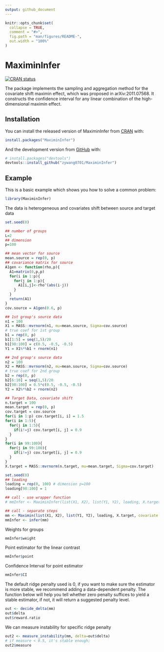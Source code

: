 ```yaml
---
output: github_document
---
```


<!-- README.md is generated from README.Rmd. Please edit that file -->

```r
knitr::opts_chunk$set(
  collapse = TRUE,
  comment = "#>",
  fig.path = "man/figures/README-",
  out.width = "100%"
)
```

# MaximinInfer

<!-- badges: start -->
[![CRAN status](https://www.r-pkg.org/badges/version/MaximinInfer)](https://CRAN.R-project.org/package=MaximinInfer)
<!-- badges: end -->

The package implements the sampling and aggregation method for the covariate shift maximin effect, which was proposed in arXiv:2011.07568. It constructs the confidence interval for any linear combination of the high-dimensional maximin effect.

## Installation

You can install the released version of MaximinInfer from [CRAN](https://CRAN.R-project.org) with:

``` r
install.packages("MaximinInfer")
```

And the development version from [GitHub](https://github.com/) with:

``` r
# install.packages("devtools")
devtools::install_github("zywang0701/MaximinInfer")
```
## Example

This is a basic example which shows you how to solve a common problem:
```r
library(MaximinInfer)
```

The data is heterogeneous and covariates shift between source and target data
```r
set.seed(0)

## number of groups
L=2
## dimension
p=100

## mean vector for source
mean.source = rep(0, p)
## covariance matrix for source
A1gen <- function(rho,p){
  A1=matrix(0,p,p)
  for(i in 1:p){
    for(j in 1:p){
      A1[i,j]<-rho^(abs(i-j))
    }
  }
  return(A1)
}
cov.source = A1gen(0.6, p)

## 1st group's source data
n1 = 100
X1 = MASS::mvrnorm(n1, mu=mean.source, Sigma=cov.source)
# true coef for 1st group
b1 = rep(0, p)
b1[1:5] = seq(1,5)/20
b1[98:100] = c(0.5, -0.5, -0.5)
Y1 = X1%*%b1 + rnorm(n1)

## 2nd group's source data
n2 = 100
X2 = MASS::mvrnorm(n2, mu=mean.source, Sigma=cov.source)
# true coef for 2nd group
b2 = rep(0, p)
b2[6:10] = seq(1,5)/20
b2[98:100] = 0.5*c(0.5, -0.5, -0.5)
Y2 = X2%*%b2 + rnorm(n2)

## Target Data, covariate shift
n.target = 100
mean.target = rep(0, p)
cov.target = cov.source
for(i in 1:p) cov.target[i, i] = 1.5
for(i in 1:5){
  for(j in 1:5){
    if(i!=j) cov.target[i, j] = 0.9
  }
}
for(i in 99:100){
  for(j in 99:100){
    if(i!=j) cov.target[i, j] = 0.9
  }
}
X.target = MASS::mvrnorm(n.target, mu=mean.target, Sigma=cov.target)
```

```r
set.seed(0)
## loading
loading = rep(0, 100) # dimension p=100
loading[98:100] = 1

## call - use wrapper function
# mmInfer <- MaximinInfer(list(X1, X2), list(Y1, Y2), loading, X.target, covariate.shift = TRUE)

## call - separate steps
mm <- Maximin(list(X1, X2), list(Y1, Y2), loading, X.target, covariate.shift = TRUE)
mmInfer <- infer(mm)
```

Weights for groups
```r
mmInfer$weight
```

Point estimator for the linear contrast
```r
mmInfer$point
```

Confidence Interval for point estimator
```r
mmInfer$CI
```

The default ridge penalty used is 0, if you want to make sure the estimator is more stable, we recommend adding a data-dependent penalty. The function below will help you tell whether zero penalty suffices to yield a stable estimator, if not, it will return a suggested penalty level.
```r
out <- decide_delta(mm)
out$delta
out$reward.ratio
```

We can measure instability for specific ridge penalty
```r
out2 <- measure_instability(mm, delta=out$delta)
# if measure < 0.5, it's stable enough; 
out2$measure
```
